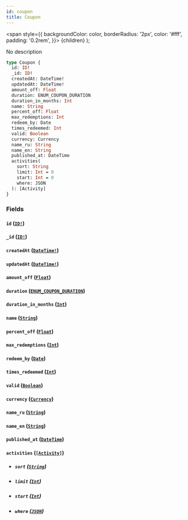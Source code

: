 ```yaml
---
id: coupon
title: Coupon
---
```


<span
style={{
      backgroundColor: color,
      borderRadius: '2px',
      color: '#fff',
      padding: '0.2rem',
    }}>
{children}
</span>
);

No description

```graphql
type Coupon {
  id: ID!
  _id: ID!
  createdAt: DateTime!
  updatedAt: DateTime!
  amount_off: Float
  duration: ENUM_COUPON_DURATION
  duration_in_months: Int
  name: String
  percent_off: Float
  max_redemptions: Int
  redeem_by: Date
  times_redeemed: Int
  valid: Boolean
  currency: Currency
  name_ru: String
  name_en: String
  published_at: DateTime
  activities(
    sort: String
    limit: Int = 0
    start: Int = 0
    where: JSON
  ): [Activity]
}
```

### Fields

#### `id` ([`ID!`](/v1/scalars/id))

#### `_id` ([`ID!`](/v1/scalars/id))

#### `createdAt` ([`DateTime!`](/v1/scalars/date-time))

#### `updatedAt` ([`DateTime!`](/v1/scalars/date-time))

#### `amount_off` ([`Float`](/v1/scalars/float))

#### `duration` ([`ENUM_COUPON_DURATION`](/v1/enums/enum-coupon-duration))

#### `duration_in_months` ([`Int`](/v1/scalars/int))

#### `name` ([`String`](/v1/scalars/string))

#### `percent_off` ([`Float`](/v1/scalars/float))

#### `max_redemptions` ([`Int`](/v1/scalars/int))

#### `redeem_by` ([`Date`](/v1/scalars/date))

#### `times_redeemed` ([`Int`](/v1/scalars/int))

#### `valid` ([`Boolean`](/v1/scalars/boolean))

#### `currency` ([`Currency`](/v1/objects/currency))

#### `name_ru` ([`String`](/v1/scalars/string))

#### `name_en` ([`String`](/v1/scalars/string))

#### `published_at` ([`DateTime`](/v1/scalars/date-time))

#### `activities` ([`[Activity]`](/v1/objects/activity))

- ##### `sort` ([`String`](/v1/scalars/string))

- ##### `limit` ([`Int`](/v1/scalars/int))

- ##### `start` ([`Int`](/v1/scalars/int))

- ##### `where` ([`JSON`](/v1/scalars/json))
